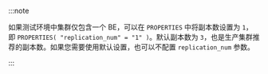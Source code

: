 
:::note

如果测试环境中集群仅包含一个 BE，可以在 `PROPERTIES` 中将副本数设置为 `1`，即 `PROPERTIES( "replication_num" = "1" )`。默认副本数为 `3`，也是生产集群推荐的副本数。如果您需要使用默认设置，也可以不配置 `replication_num` 参数。

:::
